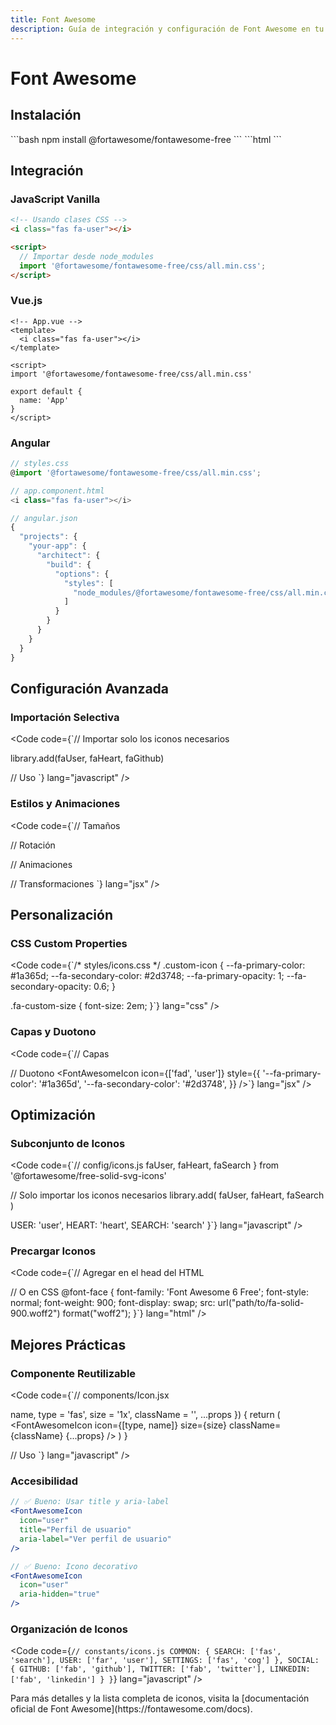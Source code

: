 ```yaml
---
title: Font Awesome
description: Guía de integración y configuración de Font Awesome en tu proyecto
---
```



# Font Awesome <Badge text="Configuración" variant="success" />

## Instalación <Badge text="Paso 1" variant="note" />

<Tabs>
  <TabItem label="npm">
    ```bash
    npm install @fortawesome/fontawesome-free
    ```
  </TabItem>
  <TabItem label="CDN">
    ```html
    <link rel="stylesheet" href="https://cdnjs.cloudflare.com/ajax/libs/font-awesome/6.4.0/css/all.min.css">
    ```
  </TabItem>
</Tabs>

## Integración <Badge text="Paso 2" variant="note" />

### JavaScript Vanilla
```html
<!-- Usando clases CSS -->
<i class="fas fa-user"></i>

<script>
  // Importar desde node_modules
  import '@fortawesome/fontawesome-free/css/all.min.css';
</script>
```

### Vue.js
```vue
<!-- App.vue -->
<template>
  <i class="fas fa-user"></i>
</template>

<script>
import '@fortawesome/fontawesome-free/css/all.min.css'

export default {
  name: 'App'
}
</script>
```

### Angular
```typescript
// styles.css
@import '@fortawesome/fontawesome-free/css/all.min.css';

// app.component.html
<i class="fas fa-user"></i>

// angular.json
{
  "projects": {
    "your-app": {
      "architect": {
        "build": {
          "options": {
            "styles": [
              "node_modules/@fortawesome/fontawesome-free/css/all.min.css"
            ]
          }
        }
      }
    }
  }
}
```

## Configuración Avanzada <Badge text="Paso 3" variant="note" />

### Importación Selectiva
<Code code={`// Importar solo los iconos necesarios

library.add(faUser, faHeart, faGithub)

// Uso
<FontAwesomeIcon icon="user" />`} lang="javascript" />

### Estilos y Animaciones
<Code code={`// Tamaños
<FontAwesomeIcon icon="user" size="xs" />
<FontAwesomeIcon icon="user" size="lg" />
<FontAwesomeIcon icon="user" size="2x" />

// Rotación
<FontAwesomeIcon icon="user" rotation={90} />

// Animaciones
<FontAwesomeIcon icon="spinner" spin />
<FontAwesomeIcon icon="circle-notch" pulse />

// Transformaciones
<FontAwesomeIcon icon="user" flip="horizontal" />
<FontAwesomeIcon icon="user" transform="shrink-6 left-4" />`} lang="jsx" />

## Personalización <Badge text="Paso 4" variant="note" />

### CSS Custom Properties
<Code code={`/* styles/icons.css */
.custom-icon {
  --fa-primary-color: #1a365d;
  --fa-secondary-color: #2d3748;
  --fa-primary-opacity: 1;
  --fa-secondary-opacity: 0.6;
}

.fa-custom-size {
  font-size: 2em;
}`} lang="css" />

### Capas y Duotono
<Code code={`// Capas
<span class="fa-layers fa-fw">
  <FontAwesomeIcon icon="square" />
  <FontAwesomeIcon icon="check" transform="shrink-6" inverse />
</span>

// Duotono
<FontAwesomeIcon icon={['fad', 'user']} 
  style={{
    '--fa-primary-color': '#1a365d',
    '--fa-secondary-color': '#2d3748',
  }}
/>`} lang="jsx" />

## Optimización <Badge text="Paso 5" variant="caution" />

### Subconjunto de Iconos
<Code code={`// config/icons.js
  faUser,
  faHeart,
  faSearch
} from '@fortawesome/free-solid-svg-icons'

// Solo importar los iconos necesarios
library.add(
  faUser,
  faHeart,
  faSearch
)

  USER: 'user',
  HEART: 'heart',
  SEARCH: 'search'
}`} lang="javascript" />

### Precargar Iconos
<Code code={`// Agregar en el head del HTML
<link rel="preload" href="path/to/fa-solid-900.woff2" as="font" type="font/woff2" crossorigin="anonymous">

// O en CSS
@font-face {
  font-family: 'Font Awesome 6 Free';
  font-style: normal;
  font-weight: 900;
  font-display: swap;
  src: url("path/to/fa-solid-900.woff2") format("woff2");
}`} lang="html" />

## Mejores Prácticas <Badge text="Recomendado" variant="success" />

### Componente Reutilizable
<Code code={`// components/Icon.jsx

  name, 
  type = 'fas',
  size = '1x',
  className = '',
  ...props 
}) {
  return (
    <FontAwesomeIcon
      icon={[type, name]}
      size={size}
      className={className}
      {...props}
    />
  )
}

// Uso
<Icon name="user" type="far" size="2x" className="text-primary" />`} lang="javascript" />

### Accesibilidad
```jsx
// ✅ Bueno: Usar title y aria-label
<FontAwesomeIcon
  icon="user"
  title="Perfil de usuario"
  aria-label="Ver perfil de usuario"
/>

// ✅ Bueno: Icono decorativo
<FontAwesomeIcon
  icon="user"
  aria-hidden="true"
/>
```

### Organización de Iconos
<Code code={`// constants/icons.js
  COMMON: {
    SEARCH: ['fas', 'search'],
    USER: ['far', 'user'],
    SETTINGS: ['fas', 'cog']
  },
  SOCIAL: {
    GITHUB: ['fab', 'github'],
    TWITTER: ['fab', 'twitter'],
    LINKEDIN: ['fab', 'linkedin']
  }
}`} lang="javascript" />

<Aside type="tip">
  Para más detalles y la lista completa de iconos, visita la [documentación oficial de Font Awesome](https://fontawesome.com/docs).
</Aside>
